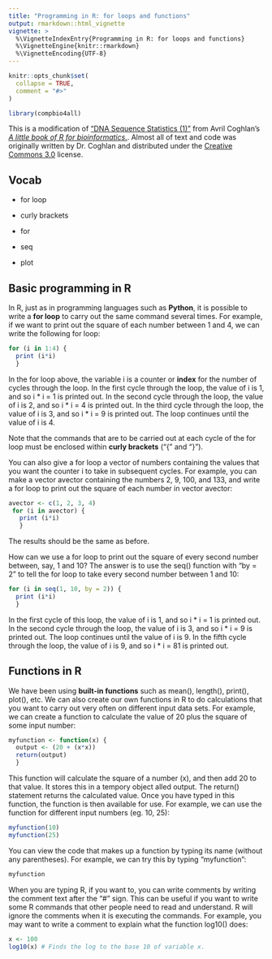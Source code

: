 ```yaml
---
title: "Programming in R: for loops and functions"
output: rmarkdown::html_vignette
vignette: >
  %\VignetteIndexEntry{Programming in R: for loops and functions}
  %\VignetteEngine{knitr::rmarkdown}
  %\VignetteEncoding{UTF-8}
---
```


```r
knitr::opts_chunk$set(
  collapse = TRUE,
  comment = "#>"
)
```

```r
library(compbio4all)
```



This is a modification of ["DNA Sequence Statistics (1)"](https://a-little-book-of-r-for-bioinformatics.readthedocs.io/en/latest/src/chapter1.html) from Avril Coghlan's [*A little book of R for bioinformatics.*](https://a-little-book-of-r-for-bioinformatics.readthedocs.io/en/latest/index.html).  Almost all of text and code was originally written by Dr. Coghlan and distributed under the [Creative Commons 3.0](https://creativecommons.org/licenses/by/3.0/us/) license. 


## Vocab

* for loop
* curly brackets

* for
* seq
* plot


## Basic programming in R

In R, just as in programming languages such as **Python**, it is possible to write a **for loop** to carry out the same command several times. For example, if we want to print out the square of each number between 1 and 4, we can write the following for loop:

```r
for (i in 1:4) { 
  print (i*i) 
  }
```



In the for loop above, the variable i is a counter or **index** for the number of cycles through the loop. In the first cycle through the loop, the value of i is 1, and so i * i = 1 is printed out. In the second cycle through the loop, the value of i is 2, and so i * i = 4 is printed out. In the third cycle through the loop, the value of i is 3, and so i * i = 9 is printed out. The loop continues until the value of i is 4. 

Note that the commands that are to be carried out at each cycle of the for loop must be enclosed within **curly brackets** (“{” and “}”).

You can also give a for loop a vector of numbers containing the values that you want the counter i to take in subsequent cycles. For example, you can make a vector avector containing the numbers 2, 9, 100, and 133, and write a for loop to print out the square of each number in vector avector:

```r
avector <- c(1, 2, 3, 4)
 for (i in avector) { 
   print (i*i) 
   }
```

The results should be the same as before.

How can we use a for loop to print out the square of every second number between, say, 1 and 10? The answer is to use the seq() function with "by = 2" to tell the for loop to take every second number between 1 and 10:

```r
for (i in seq(1, 10, by = 2)) { 
  print (i*i) 
  }
```



In the first cycle of this loop, the value of i is 1, and so i * i = 1 is printed out. In the second cycle through the loop, the value of i is 3, and so i * i = 9 is printed out. The loop continues until the value of i is 9. In the fifth cycle through the loop, the value of i is 9, and so i * i = 81 is printed out.


## Functions in R

 
We have been using **built-in functions** such as mean(), length(), print(), plot(), etc. We can also create our own functions in R to do calculations that you want to carry out very often on different input data sets. For example, we can create a function to calculate the value of 20 plus the square of some input number:

```r
myfunction <- function(x) { 
  output <- (20 + (x*x)) 
  return(output)
  }
```

This function will calculate the square of a number (x), and then add 20 to that value.  It stores this in a tempory object alled output. The return() statement returns the calculated value. Once you have typed in this function, the function is then available for use. For example, we can use the function for different input numbers (eg. 10, 25):


```r
myfunction(10)
myfunction(25)
```

 
 
You can view the code that makes up a function by typing its name (without any parentheses). For example, we can try this by typing “myfunction”:

```r
myfunction
```
 

When you are typing R, if you want to, you can write comments by writing the comment text after the “#” sign. This can be useful if you want to write some R commands that other people need to read and understand. R will ignore the comments when it is executing the commands. For example, you may want to write a comment to explain what the function log10() does:

```r
x <- 100
log10(x) # Finds the log to the base 10 of variable x.
```


 
```r

```

